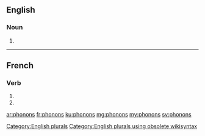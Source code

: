 ==English==

===Noun===
{{head|en}}

# {{plural of|phonon}}

[[Category:English plurals]][[Category:English plurals using obsolete wikisyntax]]

----

==French==

===Verb===
{{fr-verb-form}}

# {{conjugation of|phoner||1|p|pres|ind|lang=fr}}
# {{conjugation of|phoner||1|p|imp|lang=fr}}

[[ar:phonons]]
[[fr:phonons]]
[[ku:phonons]]
[[mg:phonons]]
[[my:phonons]]
[[sv:phonons]]